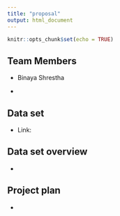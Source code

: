```yaml
---
title: "proposal"
output: html_document
---
```


```r
knitr::opts_chunk$set(echo = TRUE)
```

## Team Members

* Binaya Shrestha

* 

## Data set

* Link: 

## Data set overview

* 

## Project plan

* 